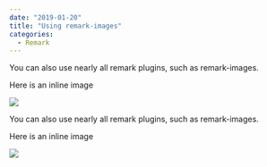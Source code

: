 ---
date: "2019-01-20"
title: "Using remark-images"
categories:
  - Remark
---

You can also use nearly all remark plugins, such as remark-images.

Here is an inline image

![](./312.jpg)

You can also use nearly all remark plugins, such as remark-images.

Here is an inline image

![](./312.jpg)
